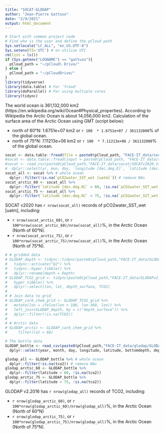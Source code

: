 ```yaml
---
title: "SOCAT-GLODAP"
author: "Jean-Pierre Gattuso"
date: "2/9/2021"
output: html_document
---
```


```r
# Start with common project code
# Find who is the user and define the pCloud path
Sys.setlocale("LC_ALL", "en_US.UTF-8")
Sys.setenv(TZ='UTC') # on utilise UTC
rm(list = ls())
if (Sys.getenv("LOGNAME") == "gattuso"){
  pCloud_path = "~/pCloud\ Drive/"
} else {
  pCloud_path = "~/pCloudDrive/" 
}
library(tidyverse)
library(data.table) # For 'fread'
library(doParallel) # For using multiple cores
library(tidync)
```
The world ocean is 361,132,000 km2 (https://en.wikipedia.org/wiki/Ocean#Physical_properties). According to Wikipedia the Arctic Ocean is about 14,056,000 km2. Calculation of the surface area of the Arctic Ocean using GMT (script below):

- north of 60°N: 1.6751e+07 km2 or `r 100  * 1.6751e+07 / 361132000`% of the global ocean.
- north of 75°N: 7.11213e+06 km2 or `r 100  * 7.11213e+06 / 361132000`% of the global ocean.


```r
socat <- data.table::fread(file = paste0(pCloud_path, "FACE-IT_data/socat/SOCATv2020.tsv"), select = c("yr", "mon", "day", "longitude [dec.deg.E]", "latitude [dec.deg.N]", "pCO2water_SST_wet [uatm]"), skip = 6362, nrows = Inf, fill = TRUE)
#socat <- data.table::fread(input = paste0(pCloud_path, "FACE-IT_data/socat/SOCATv2020.tsv"), skip = 6362, nThread = 10, fill = TRUE) %>%
#socat <- read_csv(paste0(pCloud_path,"FACE-IT_data/socat/SOCATv2020.tsv"), skip = 6362) %>%
#  dplyr::select(yr, mon, day, `longitude [dec.deg.E]`, `latitude [dec.deg.N]`, `pCO2water_SST_wet [uatm]`)
socat_all <- socat %>% # whole ocean
  dplyr::filter(!is.na(`pCO2water_SST_wet [uatm]`)) # remove NAs
socat_arctic_60 <- socat_all %>% 
  dplyr::filter(`latitude [dec.deg.N]` > 60, !is.na(`pCO2water_SST_wet [uatm]`))
socat_arctic_75 <- socat_all %>% 
  dplyr::filter(`latitude [dec.deg.N]` > 75, !is.na(`pCO2water_SST_wet [uatm]`))
```

SOCAT v2020 has `r nrow(socat_all)` records of pCO2water_SST_wet [uatm], including:

* `r nrow(socat_arctic_60)`, or `r 100*nrow(socat_arctic_60)/nrow(socat_all)`%, in the Arctic Ocean (North of 60°N). 
* `r nrow(socat_arctic_75)`, or `r 100*nrow(socat_arctic_75)/nrow(socat_all)`%, in the Arctic Ocean (North of 75°N). 

```r
# # gridded data
# GLODAP_depth <- tidync::tidync(paste0(pCloud_path,"FACE-IT_data/GLODAPv2.2016b_MappedClimatologies/GLODAPv2.2016b.TCO2.nc")) %>% 
#   tidync::activate("D2") %>% 
#   tidync::hyper_tibble() %>% 
#   dplyr::rename(depth = Depth)
# GLODAP_TCO2_grid <- tidync(paste0(pCloud_path,"FACE-IT_data/GLODAPv2.2016b_MappedClimatologies/GLODAPv2.2016b.TCO2.nc")) %>% 
#   hyper_tibble() %>%
#   dplyr::select(lon, lat, depth_surface, TCO2)
# 
# # Join data to grid
# GLODAP_carb_chem_grid <- GLODAP_TCO2_grid %>% 
#   mutate(lon = ifelse(lon > 180, lon-360, lon)) %>% 
#   left_join(GLODAP_depth, by = c("depth_surface")) %>% 
#   dplyr::filter(!is.na(TCO2))
# 
# # Arctic data
# GLODAP_arctic <- GLODAP_carb_chem_grid %>% 
#     filter(lat > 66)

# The bottle data
GLODAP_bottle <- read_csv(paste0(pCloud_path,"FACE-IT_data/glodap/GLODAPv2.2020_Merged_Master_File.csv")) %>%
  dplyr::select(year, month, day, longitude, latitude, bottomdepth, depth, tco2, talk)

glodap_all <- GLODAP_bottle %>% # whole ocean
  dplyr::filter(!is.na(tco2)) # remove NAs
glodap_arctic_60 <- GLODAP_bottle %>% 
  dplyr::filter(latitude > 60, !is.na(tco2))
glodap_arctic_75 <- GLODAP_bottle %>% 
  dplyr::filter(latitude > 75, !is.na(tco2))
```



GLODAP v2.2016 has `r nrow(glodap_all)` records of TCO2, including:

* `r nrow(glodap_arctic_60)`, or `r 100*nrow(glodap_arctic_60)/nrow(glodap_all)`%, in the Arctic Ocean (North of 60°N)
* `r nrow(glodap_arctic_75)`, or `r 100*nrow(glodap_arctic_75)/nrow(glodap_all)`%, in the Arctic Ocean (North of 75°N). 

